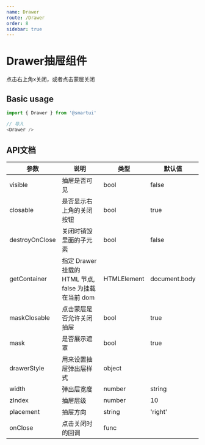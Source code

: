 ```yaml
---
name: Drawer
route: /Drawer
order: 8
sidebar: true
---
```



# Drawer抽屉组件

<Playground>
    <div>点击右上角x关闭，或者点击蒙层关闭</div>
    <Drawer visible={true} />
</Playground>

## Basic usage

``` js
import { Drawer } from '@smartui'

// 导入
<Drawer />
```

## API文档
|  参数  |  说明  |  类型  |  默认值  |
|  ---   |  ---  |  ---  |  ---  |
|  visible  |  抽屉是否可见  |  bool  |  false  |
|  closable  |  是否显示右上角的关闭按钮  |  bool  |  true  |
|  destroyOnClose  |  关闭时销毁里面的子元素  |  bool  |  false  |
|  getContainer  |  指定 Drawer 挂载的 HTML 节点, false 为挂载在当前 dom  |  HTMLElement  |  document.body  |
|  maskClosable  |  点击蒙层是否允许关闭抽屉  |  bool  |  true  |
|  mask  |  是否展示遮罩  |  bool  |  true  |
|  drawerStyle  |  用来设置抽屉弹出层样式  |  object  |  |
|  width  |  弹出层宽度  |  number|string  |  '300px'  |
|  zIndex  |  抽屉层级  |  number  |  10  |
|  placement  |  抽屉方向  |  string  |  'right'  |
|  onClose  |  点击关闭时的回调  |  func  |  |

